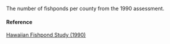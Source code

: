 The number of fishponds per county from the 1990 assessment.

#### Reference

[Hawaiian Fishpond Study (1990)](NA)